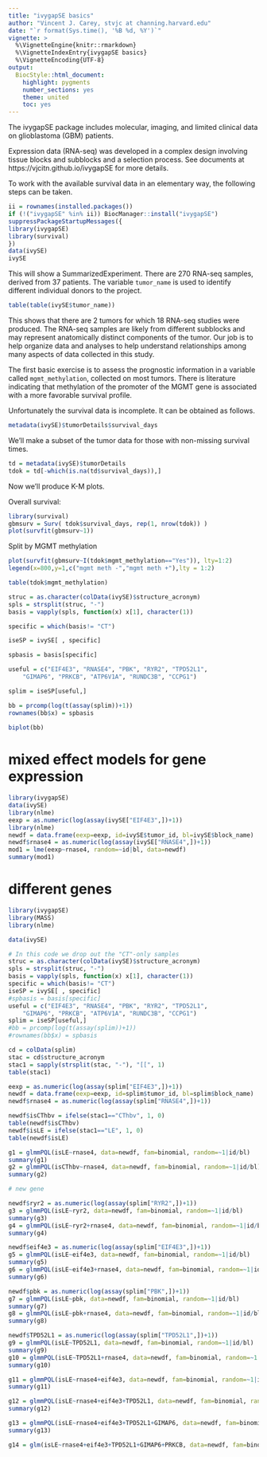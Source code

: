 ```yaml
---
title: "ivygapSE basics"
author: "Vincent J. Carey, stvjc at channing.harvard.edu"
date: "`r format(Sys.time(), '%B %d, %Y')`"
vignette: >
  %\VignetteEngine{knitr::rmarkdown}
  %\VignetteIndexEntry{ivygapSE basics}
  %\VignetteEncoding{UTF-8}
output:
  BiocStyle::html_document:
    highlight: pygments
    number_sections: yes
    theme: united
    toc: yes
---
```



The ivygapSE package includes molecular, imaging, and 
limited clinical data on glioblastoma (GBM) patients.

Expression data (RNA-seq) was developed in a complex design
involving tissue blocks and subblocks and a selection process.
See documents at https://vjcitn.github.io/ivygapSE for more
details.

To work with the available survival data in an elementary
way, the following steps can be taken.

```r
ii = rownames(installed.packages())
if (!("ivygapSE" %in% ii)) BiocManager::install("ivygapSE")
suppressPackageStartupMessages({
library(ivygapSE)
library(survival)
})
data(ivySE)
ivySE
```

This will show a SummarizedExperiment.  There are
270 RNA-seq samples, derived from 37 patients.
The variable `tumor_name` is used to identify different individual
donors to the project.

```r
table(table(ivySE$tumor_name))
```

This shows that there are 2 tumors for which
18 RNA-seq studies were produced.  The RNA-seq
samples are likely from different subblocks and
may represent anatomically distinct components of
the tumor.  Our job is to help organize data
and analyses to help understand relationships
among many aspects of data collected in this 
study.

The first basic exercise is to assess the
prognostic information in a variable called
`mgmt_methylation`, collected on most tumors.
There is literature indicating that methylation
of the promoter of the MGMT gene is associated
with a more favorable survival profile.

Unfortunately the survival data is incomplete.
It can be obtained as follows.

```r
metadata(ivySE)$tumorDetails$survival_days
```

We'll make a subset of the tumor data for those
with non-missing survival times.

```r
td = metadata(ivySE)$tumorDetails
tdok = td[-which(is.na(td$survival_days)),]
```

Now we'll produce K-M plots.

Overall survival:
```r
library(survival)
gbmsurv = Surv( tdok$survival_days, rep(1, nrow(tdok)) )
plot(survfit(gbmsurv~1))
```

Split by MGMT methylation
```r
plot(survfit(gbmsurv~I(tdok$mgmt_methylation=="Yes")), lty=1:2)
legend(x=800,y=1,c("mgmt meth -","mgmt meth +"),lty = 1:2)
```

```r
table(tdok$mgmt_methylation)
```

```r
struc = as.character(colData(ivySE)$structure_acronym)
spls = strsplit(struc, "-")
basis = vapply(spls, function(x) x[1], character(1))

specific = which(basis!= "CT")

iseSP = ivySE[ , specific]

spbasis = basis[specific]

useful = c("EIF4E3", "RNASE4", "PBK", "RYR2", "TPD52L1", 
    "GIMAP6", "PRKCB", "ATP6V1A", "RUNDC3B", "CCPG1")

splim = iseSP[useful,]

bb = prcomp(log(t(assay(splim))+1))
rownames(bb$x) = spbasis
 
biplot(bb)
```
# mixed effect models for gene expression
```r
library(ivygapSE)
data(ivySE)
library(nlme)
eexp = as.numeric(log(assay(ivySE["EIF4E3",])+1))
library(nlme)
newdf = data.frame(eexp=eexp, id=ivySE$tumor_id, bl=ivySE$block_name)
newdf$rnase4 = as.numeric(log(assay(ivySE["RNASE4",])+1))
mod1 = lme(eexp~rnase4, random=~id|bl, data=newdf)
summary(mod1)
```

# different genes
```r
library(ivygapSE)
library(MASS)
library(nlme)

data(ivySE)

# In this code we drop out the "CT"-only samples
struc = as.character(colData(ivySE)$structure_acronym)
spls = strsplit(struc, "-")
basis = vapply(spls, function(x) x[1], character(1))
specific = which(basis!= "CT")
iseSP = ivySE[ , specific]
#spbasis = basis[specific]
useful = c("EIF4E3", "RNASE4", "PBK", "RYR2", "TPD52L1",
    "GIMAP6", "PRKCB", "ATP6V1A", "RUNDC3B", "CCPG1")
splim = iseSP[useful,]
#bb = prcomp(log(t(assay(splim))+1))
#rownames(bb$x) = spbasis

cd = colData(splim)
stac = cd$structure_acronym
stac1 = sapply(strsplit(stac, "-"), "[[", 1)
table(stac1)

eexp = as.numeric(log(assay(splim["EIF4E3",])+1))
newdf = data.frame(eexp=eexp, id=splim$tumor_id, bl=splim$block_name)
newdf$rnase4 = as.numeric(log(assay(splim["RNASE4",])+1))

newdf$isCThbv = ifelse(stac1=="CThbv", 1, 0)
table(newdf$isCThbv)
newdf$isLE = ifelse(stac1=="LE", 1, 0)
table(newdf$isLE)

g1 = glmmPQL(isLE~rnase4, data=newdf, fam=binomial, random=~1|id/bl)
summary(g1)
g2 = glmmPQL(isCThbv~rnase4, data=newdf, fam=binomial, random=~1|id/bl)
summary(g2)

# new gene

newdf$ryr2 = as.numeric(log(assay(splim["RYR2",])+1))
g3 = glmmPQL(isLE~ryr2, data=newdf, fam=binomial, random=~1|id/bl)
summary(g3)
g4 = glmmPQL(isLE~ryr2+rnase4, data=newdf, fam=binomial, random=~1|id/bl)
summary(g4)

newdf$eif4e3 = as.numeric(log(assay(splim["EIF4E3",])+1))
g5 = glmmPQL(isLE~eif4e3, data=newdf, fam=binomial, random=~1|id/bl)
summary(g5)
g6 = glmmPQL(isLE~eif4e3+rnase4, data=newdf, fam=binomial, random=~1|id/bl)
summary(g6)

newdf$pbk = as.numeric(log(assay(splim["PBK",])+1))
g7 = glmmPQL(isLE~pbk, data=newdf, fam=binomial, random=~1|id/bl)
summary(g7)
g8 = glmmPQL(isLE~pbk+rnase4, data=newdf, fam=binomial, random=~1|id/bl)
summary(g8)

newdf$TPD52L1 = as.numeric(log(assay(splim["TPD52L1",])+1))
g9 = glmmPQL(isLE~TPD52L1, data=newdf, fam=binomial, random=~1|id/bl)
summary(g9)
g10 = glmmPQL(isLE~TPD52L1+rnase4, data=newdf, fam=binomial, random=~1|id/bl)
summary(g10)

g11 = glmmPQL(isLE~rnase4+eif4e3, data=newdf, fam=binomial, random=~1|id/bl)
summary(g11)

g12 = glmmPQL(isLE~rnase4+eif4e3+TPD52L1, data=newdf, fam=binomial, random=~1|id/bl)
summary(g12)

g13 = glmmPQL(isLE~rnase4+eif4e3+TPD52L1+GIMAP6, data=newdf, fam=binomial, random=~1|id/bl)
summary(g13)

g14 = glm(isLE~rnase4+eif4e3+TPD52L1+GIMAP6+PRKCB, data=newdf, fam=binomial)

```


















